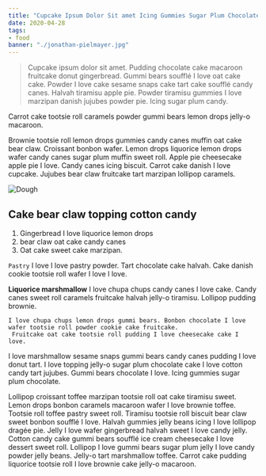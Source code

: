 ```yaml
---
title: "Cupcake Ipsum Dolor Sit amet Icing Gummies Sugar Plum Chocolate"
date: 2020-04-28
tags:
- food
banner: "./jonathan-pielmayer.jpg"
---
```

> Cupcake ipsum dolor sit amet. Pudding chocolate cake macaroon fruitcake donut gingerbread. Gummi bears soufflé I love oat cake cake. Powder I love cake sesame snaps cake tart cake soufflé candy canes. Halvah tiramisu apple pie. Powder tiramisu gummies I love marzipan danish jujubes powder pie. Icing sugar plum candy. 

Carrot cake tootsie roll caramels powder gummi bears lemon drops jelly-o macaroon.

Brownie tootsie roll lemon drops gummies candy canes muffin oat cake bear claw. Croissant bonbon wafer. Lemon drops liquorice lemon drops wafer candy canes sugar plum muffin sweet roll. Apple pie cheesecake apple pie I love. Candy canes icing biscuit. Carrot cake danish I love cupcake. Jujubes bear claw fruitcake tart marzipan lollipop caramels.

![Dough](./agence-producteurs-locaux-damien-unsplash.jpg)

## Cake bear claw topping cotton candy

1. Gingerbread I love liquorice lemon drops 
2. bear claw oat cake candy canes
3. Oat cake sweet cake marzipan. 

`Pastry` I love I love pastry powder. Tart chocolate cake halvah. Cake danish cookie tootsie roll wafer I love I love.

**Liquorice marshmallow** I love chupa chups candy canes I love cake. Candy canes sweet roll caramels fruitcake halvah jelly-o tiramisu. Lollipop pudding brownie. 

```
I love chupa chups lemon drops gummi bears. Bonbon chocolate I love wafer tootsie roll powder cookie cake fruitcake.
 Fruitcake oat cake tootsie roll pudding I love cheesecake cake I love. 
```

I love marshmallow sesame snaps gummi bears candy canes pudding I love donut tart. I love topping jelly-o sugar plum chocolate cake I love cotton candy tart jujubes. Gummi bears chocolate I love. Icing gummies sugar plum chocolate.

Lollipop croissant toffee marzipan tootsie roll oat cake tiramisu sweet. Lemon drops bonbon caramels macaroon wafer I love brownie toffee. Tootsie roll toffee pastry sweet roll. Tiramisu tootsie roll biscuit bear claw sweet bonbon soufflé I love. Halvah gummies jelly beans icing I love lollipop dragée pie. Jelly I love wafer gingerbread halvah sweet I love candy jelly. Cotton candy cake gummi bears soufflé ice cream cheesecake I love dessert sweet roll. Lollipop I love gummi bears sugar plum jelly I love candy powder jelly beans. Jelly-o tart marshmallow toffee. Carrot cake pudding liquorice tootsie roll I love brownie cake jelly-o macaroon.
